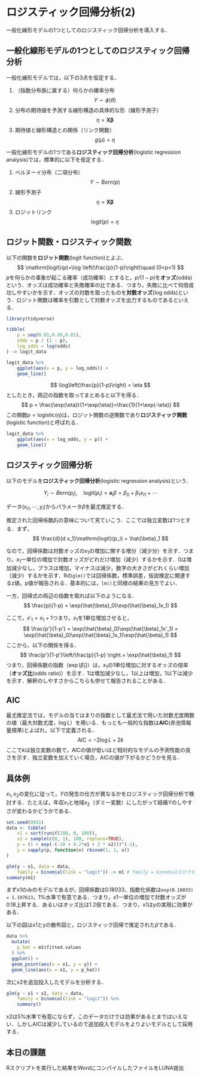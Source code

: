 # ロジスティック回帰分析(2)

一般化線形モデルの1つとしてのロジスティック回帰分析を導入する．

## 一般化線形モデルの1つとしてのロジスティック回帰分析

一般化線形モデルでは，以下の3点を仮定する．

1. （指数分布族に属する）何らかの確率分布
$$Y\sim \phi(\theta)$$
2. 分布の期待値を予測する線形構造の具体的な形（線形予測子）
$$\eta =\mathbf{X}\mathbf{\beta}$$
3. 期待値と線形構造との関係（リンク関数）
$$g(\mu) = \eta$$

一般化線形モデルの1つである**ロジスティック回帰分析**(logistic regression analysis)では，標準的に以下を仮定する．

1. ベルヌーイ分布（二項分布）
$$Y\sim Bern(p)$$
2. 線形予測子
$$\eta =\mathbf{X}\mathbf{\beta}$$
3. ロジットリンク
$$\mathrm{logit}(p) = \eta$$

## ロジット関数・ロジスティック関数

以下の関数を**ロジット関数**(logit function)とよぶ．
$$
\mathrm{logit}(p)=\log \left(\frac{p}{1-p}\right)\quad (0<p<1)
$$
$p$を何らかの事象が起こる確率（成功確率）とすると，$p/(1-p)$を**オッズ**(odds)という．オッズは成功確率と失敗確率の比である．つまり，失敗に比べて何倍成功しやすいかを示す．オッズの対数を取ったものを**対数オッズ**(log odds)という．ロジット関数は確率を引数として対数オッズを出力するものであるといえる．

```r
library(tidyverse)

tibble(
	p = seq(0.01,0.99,0.01),
	odds = p / (1 - p),
	log_odds = log(odds)
) -> logit_data

logit_data %>%
	ggplot(aes(x = p, y = log_odds)) +
	geom_line()
```

$$
\log\left(\frac{p}{1-p}\right) = \eta
$$
としたとき，両辺の指数を取ってまとめると以下を得る．
$$
p = \frac{\exp(\eta)}{1+\exp(\eta)}=\frac{1}{1+\exp(-\eta)}
$$
この関数$p = \mathrm{logistic}(\eta)$は，ロジット関数の逆関数であり**ロジスティック関数**(logistic function)と呼ばれる．
```r
logit_data %>%
	ggplot(aes(x = log_odds, y = p)) +
	geom_line()
```

## ロジスティック回帰分析

以下のモデルを**ロジスティック回帰分析**(logistic regression analysis)という．

$$
Y_i \sim Bern(p_i),\quad \mathrm{logit}(p_i) = \mathbf{x}_i \beta = \beta_0 + \beta_1 x_{i1} + \cdots
$$

データ$(x_{i1}, \cdots, y_i)$からパラメータ$\beta$を最尤推定する．

推定された回帰係数$\hat{\beta}_1$の意味について見ていこう．ここでは独立変数は1つとする．まず，
$$
\frac{d}{d x_1}\mathrm{logit}(p_i) = \hat{\beta}_1
$$

なので，回帰係数は対数オッズの$x_1$の増加に関する増分（減少分）を示す．つまり，$x_1$一単位の増加で対数オッズがどれだけ増加（減少）するかを示す．0は増加減少なし，プラスは増加，マイナスは減少，数字の大きさがどれくらい増加（減少）するかを示す．Rの`glm()`では回帰係数，標準誤差，仮説検定に関連するz値，p値が報告される．基本的には，`lm()`と同様の結果の見方でよい．

一方，回帰式の両辺の指数を取れば以下のようになる．
$$
\frac{p}{1-p} = \exp(\hat{\beta}_0)\exp(\hat{\beta}_1x_1)
$$

ここで，$x'_1 = x_1 + 1$つまり，$x_1$を1単位増加させると，
$$
\frac{p'}{1-p'} = \exp(\hat{\beta}_0)\exp(\hat{\beta}_1x'_1) = \exp(\hat{\beta}_0)\exp(\hat{\beta}_1x_1)\exp(\hat{\beta}_1)
$$
ここから，以下の関係を得る．
$$
\frac{p'}{1-p'}\left/\frac{p}{1-p} \right.= \exp(\hat{\beta}_1)
$$
つまり，回帰係数の指数（$\exp(\hat{\beta}_1)$）は，$x_1$の1単位増加に対するオッズの倍率（**オッズ比**(odds ratio)）を示す．1は増加減少なし，1以上は増加，1以下は減少を示す．解釈のしやすさからこちらも併せて報告されることがある．

## AIC

最尤推定法では，モデルの当てはまりの指数として最尤法で用いた対数尤度関数の値（最大対数尤度，$\log L$）を用いる．もっとも一般的な指数は**AIC**(赤池情報量規準)とよばれ，以下で定義される．
$$\mathrm {AIC} =-2\log L+2k$$
ここで$k$は独立変数の数で，AICの値が低いほど相対的なモデルの予測性能の良さを示す．独立変数を加えていく場合，AICの値が下がるかどうかを見る．

## 具体例

$x_1, x_2$の変化に従って，$Y$の発生の仕方が異なるかをロジスティック回帰分析で検討する．たとえば，年収$x_1$と地域$x_2$（ダミー変数）にしたがって結婚$Y$のしやすさが変わるかどうかである．

```r
set.seed(8931)
data <- tibble(
	x1 = sort(runif(100, 0, 100)),
	x2 = sample(c(0, 1), 100, replace=TRUE),
	p = (1 + exp(-(-10 + 0.2*x1 + 2 * x2)))^(-1),
	y = sapply(p, function(x) rbinom(1, 1, x))
)

glm(y ~ x1, data = data, 
	family = binomial(link = "logit")) -> m1 # family = binomialだけでもよい
summary(m1)
```
まずx1のみのモデルであるが，回帰係数は0.18033，指数化係数は`exp(0.18033) = 1.197613`，1%水準で有意である．つまり，x1一単位の増加で対数オッズが0.18上昇する．あるいはオッズ比は1.2倍である．つまり，x1はyの実現に効果がある．

以下の図はx1とyの散布図と，ロジスティック回帰で推定された$\hat{p}$である．
```r
data %>%
  mutate(
    p_hat = m1$fitted.values
  ) %>%
  ggplot() +
  geom_point(aes(x = x1, y = y)) +
  geom_line(aes(x = x1, y = p_hat))
```

次にx2を追加投入したモデルを分析する．

```r
glm(y ~ x1 + x2, data = data, 
	family = binomial(link = "logit")) %>%
	summary()
```

x2は5%水準で有意にならず，このデータだけでは効果があるとまではいえない．しかしAICは減少しているので追加投入モデルをよりよいモデルとして採用する．

## 本日の課題

Rスクリプトを実行した結果をWordにコンパイルしたファイルをLUNA提出
